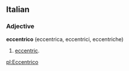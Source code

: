 ==Italian==
===Adjective===
'''eccentrico''' (eccentrica, eccentrici, eccentriche)
# [[eccentric]].

[[pl:Eccentrico]]
